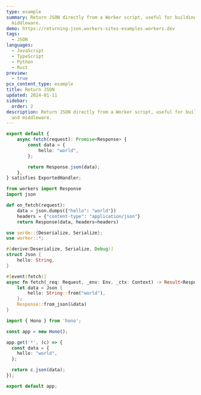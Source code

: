 ```yaml
---
type: example
summary: Return JSON directly from a Worker script, useful for building APIs and
  middleware.
demo: https://returning-json.workers-sites-examples.workers.dev
tags:
  - JSON
languages:
  - JavaScript
  - TypeScript
  - Python
  - Rust
preview:
  - true
pcx_content_type: example
title: Return JSON
updated: 2024-01-11
sidebar:
  order: 2
description: Return JSON directly from a Worker script, useful for building APIs
  and middleware.
---
```



<Tabs syncKey="workersExamples"> <TabItem label="JavaScript" icon="seti:javascript">

<Render file="return-json-example-js" />

</TabItem> <TabItem label="TypeScript" icon="seti:typescript">

```ts
export default {
	async fetch(request): Promise<Response> {
		const data = {
			hello: "world",
		};

		return Response.json(data);
	},
} satisfies ExportedHandler;
```

</TabItem> <TabItem label="Python" icon="seti:python">

```py
from workers import Response
import json

def on_fetch(request):
    data = json.dumps({"hello": "world"})
    headers = {"content-type": "application/json"}
    return Response(data, headers=headers)
```

</TabItem> <TabItem label="Rust" icon="seti:rust">

```rs
use serde::{Deserialize, Serialize};
use worker::*;

#[derive(Deserialize, Serialize, Debug)]
struct Json {
    hello: String,
}

#[event(fetch)]
async fn fetch(_req: Request, _env: Env, _ctx: Context) -> Result<Response> {
    let data = Json {
        hello: String::from("world"),
    };
    Response::from_json(&data)
}
```

</TabItem> <TabItem label="Hono" icon="seti:typescript">

```ts
import { Hono } from 'hono';

const app = new Hono();

app.get('*', (c) => {
  const data = {
    hello: "world",
  };

  return c.json(data);
});

export default app;
```

</TabItem> </Tabs>
